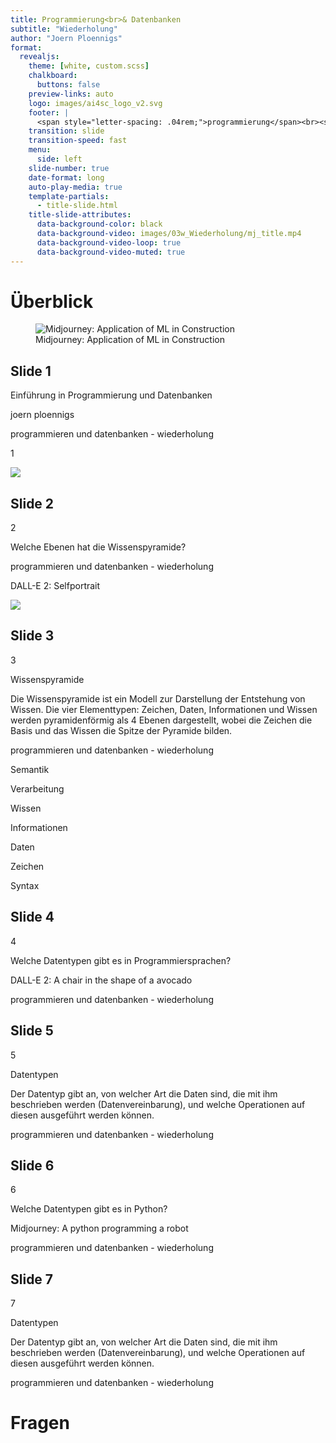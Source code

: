 ```yaml
---
title: Programmierung<br>& Datenbanken
subtitle: "Wiederholung"
author: "Joern Ploennigs"
format:
  revealjs:
    theme: [white, custom.scss]
    chalkboard: 
      buttons: false
    preview-links: auto
    logo: images/ai4sc_logo_v2.svg
    footer: |
      <span style="letter-spacing: .04rem;">programmierung</span><br><span style="letter-spacing: .0rem;">und datenbanken</span>
    transition: slide
    transition-speed: fast
    menu:
      side: left
    slide-number: true
    date-format: long
    auto-play-media: true
    template-partials:
      - title-slide.html
    title-slide-attributes:
      data-background-color: black
      data-background-video: images/03w_Wiederholung/mj_title.mp4
      data-background-video-loop: true
      data-background-video-muted: true
---
```


 
# Überblick {background="#333"}
<div class="midjourneyXX_frame">
![Midjourney: Application of ML in Construction](images/ueberblick/mj_application_of_machine_learning_in_construction.png){class="midjourneyXX"}
</div>



## Slide 1


Einführung in Programmierung und Datenbanken

joern ploennigs

programmieren und datenbanken - wiederholung

1

![](images/03w_Wiederholung/image_1.png)

## Slide 2


2

Welche Ebenen hat die Wissenspyramide?

programmieren und datenbanken - wiederholung

DALL-E 2: Selfportrait

![](images/03w_Wiederholung/image_2.jpg)

## Slide 3


3

Wissenspyramide

Die Wissenspyramide ist ein Modell zur Darstellung der Entstehung von Wissen. Die vier Elementtypen: Zeichen, Daten, Informationen und Wissen werden pyramidenförmig als 4 Ebenen dargestellt, wobei die Zeichen die Basis und das Wissen die Spitze der Pyramide bilden.

programmieren und datenbanken - wiederholung

Semantik

Verarbeitung

Wissen

Informationen

Daten

Zeichen

Syntax

## Slide 4


4

Welche Datentypen gibt es in Programmiersprachen?

DALL-E 2: A chair in the shape of a avocado

programmieren und datenbanken - wiederholung

## Slide 5


5

Datentypen

Der Datentyp gibt an, von welcher Art die Daten sind, die mit ihm beschrieben werden (Datenvereinbarung), und welche Operationen auf diesen ausgeführt werden können.

programmieren und datenbanken - wiederholung

## Slide 6


6

Welche Datentypen gibt es in Python?

Midjourney: A python programming a robot

programmieren und datenbanken - wiederholung

## Slide 7


7

Datentypen

Der Datentyp gibt an, von welcher Art die Daten sind, die mit ihm beschrieben werden (Datenvereinbarung), und welche Operationen auf diesen ausgeführt werden können.

programmieren und datenbanken - wiederholung




# Fragen {background="#000" background-video="images/mj_questions.mp4" background-video-loop="true" background-video-muted="true"} 
